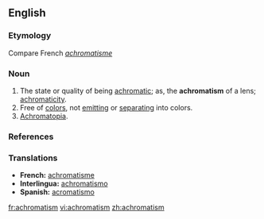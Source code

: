 ==English==

===Etymology===
Compare French ''[[achromatisme]]''

===Noun===
{{en-noun|-}}
# The state or quality of being [[achromatic]]; as, the '''achromatism''' of a lens; [[achromaticity]].
# Free of [[color]]s, not [[emit]]ting or [[separate|separating]] into colors. 
# [[achromatopia|Achromatopia]].

===References===
{{R:Webster 1913}}
{{R:Dorland 1977}}

===Translations===
*'''French:''' [[achromatisme]] 
*'''Interlingua:''' [[achromatismo]] 
*'''Spanish:''' [[acromatismo]]

[[fr:achromatism]]
[[vi:achromatism]]
[[zh:achromatism]]